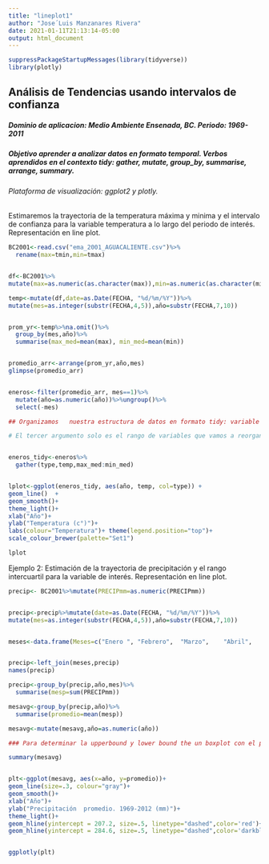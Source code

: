 ```yaml
---
title: "lineplot1"
author: "Jose´Luis Manzanares Rivera"
date: 2021-01-11T21:13:14-05:00
output: html_document
---
```


```r
suppressPackageStartupMessages(library(tidyverse))
library(plotly)
```

## Análisis de Tendencias usando intervalos de confianza 

##### Dominio de aplicacion: Medio Ambiente  Ensenada, BC. Periodo:   1969-2011

##### Objetivo aprender a analizar datos en formato temporal. Verbos aprendidos en el contexto tidy: gather, mutate, group_by, summarise, arrange, summary.

###### Plataforma de visualización: ggplot2 y plotly.

Estimaremos la trayectoria de la temperatura  máxima y minima y el intervalo de confianza para la variable temperatura a lo largo del periodo de interés. Representación en line plot. 

```r

BC2001<-read.csv("ema_2001_AGUACALIENTE.csv")%>%
  rename(max=tmin,min=tmax)


df<-BC2001%>%
mutate(max=as.numeric(as.character(max)),min=as.numeric(as.character(min)) )

temp<-mutate(df,date=as.Date(FECHA, "%d/%m/%Y"))%>%
mutate(mes=as.integer(substr(FECHA,4,5)),año=substr(FECHA,7,10))


prom_yr<-temp%>%na.omit()%>%
  group_by(mes,año)%>%
  summarise(max_med=mean(max), min_med=mean(min))


promedio_arr<-arrange(prom_yr,año,mes)
glimpse(promedio_arr)


eneros<-filter(promedio_arr, mes==1)%>%
  mutate(año=as.numeric(año))%>%ungroup()%>%
  select(-mes)

## Organizamos   nuestra estructura de datos en formato tidy: variable por columna. Así necesitamos dos nuevas variables que serán los dos promeros argumetnos en la función gather: Una nueva variable categórica que llamaremos type, esta denota las dos categorias que tenemos en nuestos datos de temperatura max_med  y min_med. Y una segunda que llamaremos temp para denotar el valor nominal, (la medición numerica, el dato) de la temperatura.

# El tercer argumento solo es el rango de variables que vamos a reorganizar en las dos nuevas variables type  y temp. 


eneros_tidy<-eneros%>%
  gather(type,temp,max_med:min_med)


lplot<-ggplot(eneros_tidy, aes(año, temp, col=type)) + 
geom_line()  +
geom_smooth()+
theme_light()+
xlab("Año")+
ylab("Temperatura (c°)")+
labs(colour="Temperatura")+ theme(legend.position="top")+
scale_colour_brewer(palette="Set1")

```

```r
lplot
```


Ejemplo 2: Estimación de  la trayectoria de precipitación y el rango intercuartil para la variable de interés. Representación en line plot. 

```r

precip<- BC2001%>%mutate(PRECIPmm=as.numeric(PRECIPmm))


precip<-precip%>%mutate(date=as.Date(FECHA, "%d/%m/%Y"))%>%
mutate(mes=as.integer(substr(FECHA,4,5)),año=substr(FECHA,7,10))


meses<-data.frame(Meses=c("Enero ",	"Febrero",	"Marzo",	"Abril",	"Mayo",	"Junio",	"Julio",	"Agosto",	"Septiembre",	"Octubre",	"Noviembre",	"Diciembre"),mes=seq(1, 12, by=1))


precip<-left_join(meses,precip)
names(precip)

precip<-group_by(precip,año,mes)%>%
  summarise(mesp=sum(PRECIPmm))

mesavg<-group_by(precip,año)%>%
  summarise(promedio=mean(mesp))

mesavg<-mutate(mesavg,año=as.numeric(año))

### Para determinar la upperbound y lower bound the un boxplot con el primer y tercer cuartil   (percentiles q25 y q75 respectivamente) usamos la función summary . Estos valores son  207 y 284  y los usaremos para representarlos en el line plot. 

summary(mesavg)


plt<-ggplot(mesavg, aes(x=año, y=promedio))+
geom_line(size=.3, colour="gray")+
geom_smooth()+
xlab("Año")+
ylab("Precipitación  promedio. 1969-2012 (mm)")+
theme_light()+
geom_hline(yintercept = 207.2, size=.5, linetype="dashed",color='red')+
geom_hline(yintercept = 284.6, size=.5, linetype="dashed",color='darkblue')



```

```r
ggplotly(plt)
```


